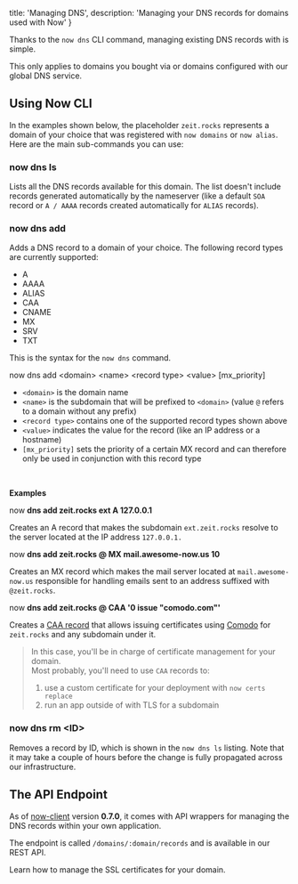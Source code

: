 
  title: 'Managing DNS',
  description: 'Managing your DNS records for domains used with Now'
}

Thanks to the `now dns` CLI command, managing existing DNS records with <Now color="#000" /> is simple.

<Note>This only applies to domains you bought via <Now color="#000" /> or domains configured with our <GenericLink href="/dns">global DNS service</GenericLink>.</Note>

## Using Now CLI

In the examples shown below, the placeholder `zeit.rocks` represents a domain of your choice that was registered with `now domains` or `now alias`. Here are the main sub-commands you can use:

### now dns ls

Lists all the DNS records available for this domain. The list doesn't include records generated automatically by the nameserver (like a default `SOA` record or `A / AAAA` records created automatically for `ALIAS` records).

### now dns add

Adds a DNS record to a domain of your choice. The following record types are currently supported:

* A
* AAAA
* ALIAS
* CAA
* CNAME
* MX
* SRV
* TXT

This is the syntax for the `now dns` command.

<TerminalInput>
  now dns add &lt;domain&gt; &lt;name&gt; &lt;record type&gt; &lt;value&gt; [mx_priority]
</TerminalInput>

* `<domain>` is the domain name
* `<name>` is the subdomain that will be prefixed to `<domain>` (value `@` refers to a domain without any prefix)
* `<record type>` contains one of the supported record types shown above
* `<value>` indicates the value for the record (like an IP address or a hostname)
* `[mx_priority]` sets the priority of a certain MX record and can therefore only be used in conjunction with this record type
<br/>

**Examples**

<TerminalInput>
  now <b>dns add zeit.rocks ext A 127.0.0.1</b>
</TerminalInput>

Creates an A record that makes the subdomain `ext.zeit.rocks` resolve to the server located at the IP address `127.0.0.1.`

<TerminalInput>
  now <b>dns add zeit.rocks @ MX mail.awesome-now.us 10</b>
</TerminalInput>

Creates an MX record which makes the mail server located at `mail.awesome-now.us` responsible for handling emails sent to an address suffixed with `@zeit.rocks`.

<TerminalInput>
  now <b>dns add zeit.rocks @ CAA '0 issue "comodo.com"'</b>
</TerminalInput>

Creates a [CAA record](https://letsencrypt.org/docs/caa/) that allows issuing certificates using [Comodo](https://ssl.comodo.com/) for `zeit.rocks` and any subdomain under it.

> In this case, you'll be in charge of certificate management for your domain.<br/>
> Most probably, you'll need to use `CAA` records to:
> 1. use a custom certificate for your <Now color="#000" /> deployment with <GenericLink href="/docs/features/certs#now-certs-replace">`now certs replace`</GenericLink>
> 2. run an app outside of <Now color="#000" /> with TLS for a subdomain

### now dns rm &lt;ID&gt;

Removes a record by ID, which is shown in the `now dns ls` listing. Note that it may take a couple of hours before the change is fully propagated across our infrastructure.

## The API Endpoint

As of [now-client](https://github.com/zeit/now-client) version **0.7.0**, it comes with API wrappers for managing the DNS records within your own application.

The endpoint is called `/domains/:domain/records` and is available in our <GenericLink href="/docs/api#get-domain-records">REST API</GenericLink>.

<Card title="Read Next: Managing SSL Certificates" href="/docs/v2/domains-and-aliases/ssl-certificates">
  Learn how to manage the SSL certificates for your domain.
</Card>

